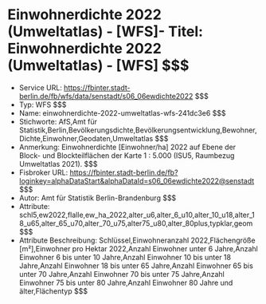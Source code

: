 # Einwohnerdichte 2022 (Umweltatlas) - [WFS]- Titel: Einwohnerdichte 2022 (Umweltatlas) - [WFS] $$$
- Service URL: https://fbinter.stadt-berlin.de/fb/wfs/data/senstadt/s06_06ewdichte2022 $$$
- Typ: WFS $$$
- Name: einwohnerdichte-2022-umweltatlas-wfs-241dc3e6 $$$
- Stichworte: AfS,Amt für Statistik,Berlin,Bevölkerungsdichte,Bevölkerungsentwicklung,Bewohner,Dichte,Einwohner,Geodaten,Umweltatlas $$$
- Anmerkung: Einwohnerdichte [Einwohner/ha] 2022 auf Ebene der Block- und Blockteilflächen der Karte 1 : 5.000 (ISU5, Raumbezug Umweltatlas 2021). $$$
- Fisbroker URL: https://fbinter.stadt-berlin.de/fb?loginkey=alphaDataStart&alphaDataId=s06_06ewdichte2022@senstadt $$$
- Autor: Amt für Statistik Berlin-Brandenburg $$$
- Attribute: schl5,ew2022,flalle,ew_ha_2022,alter_u6,alter_6_u10,alter_10_u18,alter_18_u65,alter_65_u70,alter_70_u75,alter75_u80,alter_80plus,typklar,geom $$$
- Attribute Beschreibung: Schlüssel,Einwohneranzahl 2022,Flächengröße [m²],Einwohner pro Hektar 2022,Anzahl Einwohner unter 6 Jahre,Anzahl Einwohner 6 bis unter 10 Jahre,Anzahl Einwohner 10 bis unter 18 Jahre,Anzahl Einwohner 18 bis unter 65 Jahre,Anzahl Einwohner 65 bis unter 70 Jahre,Anzahl Einwohner 70 bis unter 75 Jahre,Anzahl Einwohner 75 bis unter 80 Jahre,Anzahl Einwohner 80 Jahre und älter,Flächentyp $$$
